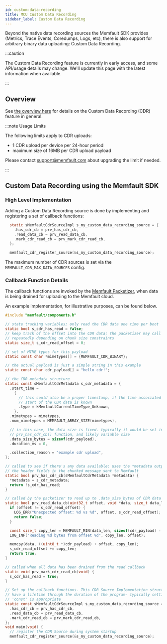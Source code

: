 ```yaml
---
id: custom-data-recording
title: MCU Custom Data Recording
sidebar_label: Custom Data Recording
---
```



Beyond the native data recording sources the Memfault SDK provides (Metrics,
Trace Events, Coredumps, Logs, etc), there is also support for arbitrary binary
data uploading: Custom Data Recording.

:::caution

The Custom Data Recording feature is currently in early access, and some
API/usage details may change. We'll update this page with the latest information
when available.

:::

<IntegrationCompletePrerequisite />

## Overview

See
[the overview here](/docs/platform/inspecting-a-device/#custom-data-recordings)
for details on the Custom Data Recording (CDR) feature in general.

:::note Usage Limits

The following limits apply to CDR uploads:

- 1 CDR upload per device per 24-hour period
- maximum size of 16MB per CDR upload payload

Please contact support@memfault.com about upgrading the limit if needed.

:::

## Custom Data Recording using the Memfault SDK

### High Level Implementation

Adding a Custom Data Recording source is done by implementing and registering a
set of callback functions:

```c
  static sMemfaultCdrSourceImpl s_my_custom_data_recording_source = {
    .has_cdr_cb = prv_has_cdr_cb,
    .read_data_cb = prv_read_data_cb,
    .mark_cdr_read_cb = prv_mark_cdr_read_cb,
  };

  memfault_cdr_register_source(&s_my_custom_data_recording_source);
```

The maximum number of CDR sources is set via the `MEMFAULT_CDR_MAX_DATA_SOURCES`
config.

### Callback Function Details

The callback functions are invoked by the
[Memfault Packetizer](data-from-firmware-to-the-cloud.mdx), when data is being
drained for uploading to the Memfault cloud.

An example implementation, for illustrative purposes, can be found below.

```c
#include "memfault/components.h"

// state tracking variables; only read the CDR data one time per boot
static bool s_cdr_has_read = false;
// keep track of the offset into the CDR data; the packetizer may call
// repeatedly depending on chunk size constraints
static size_t s_cdr_read_offset = 0;

// set of MIME types for this payload
static const char *mimetypes[] = {MEMFAULT_CDR_BINARY};

// the actual payload is just a simple string in this example
static const char cdr_payload[] = "hello cdr!";

// the CDR metadata structure
static const sMemfaultCdrMetadata s_cdr_metadata = {
  .start_time =
    {
      // this could also be a proper timestamp, if the time associated with the
      // start of the CDR data is known
      .type = kMemfaultCurrentTimeType_Unknown,
    },
  .mimetypes = mimetypes,
  .num_mimetypes = MEMFAULT_ARRAY_SIZE(mimetypes),

  // in this case, the data size is fixed. typically it would be set in the
  // prv_has_cdr_cb() function, and likely variable size
  .data_size_bytes = sizeof(cdr_payload),
  .duration_ms = 0,

  .collection_reason = "example cdr upload",
};

// called to see if there's any data available; uses the *metadata output to set
// the header fields in the chunked message sent to Memfault
static bool prv_has_cdr_cb(sMemfaultCdrMetadata *metadata) {
  *metadata = s_cdr_metadata;
  return !s_cdr_has_read;
}

// called by the packetizer to read up to .data_size_bytes of CDR data
static bool prv_read_data_cb(uint32_t offset, void *data, size_t data_len) {
  if (offset != s_cdr_read_offset) {
    LOG_ERR("Unexpected offset: %d vs %d", offset, s_cdr_read_offset);
    return false;
  }

  const size_t copy_len = MEMFAULT_MIN(data_len, sizeof(cdr_payload) - offset);
  LOG_INF("Reading %d bytes from offset %d", copy_len, offset);

  memcpy(data, ((uint8_t *)cdr_payload) + offset, copy_len);
  s_cdr_read_offset += copy_len;
  return true;
}

// called when all data has been drained from the read callback
static void prv_mark_cdr_read_cb(void) {
  s_cdr_has_read = true;
}

// Set up the callback functions. This CDR Source Implementation structure must
// have a lifetime through the duration of the program- typically setting it to
// 'const' is appropriate
static const sMemfaultCdrSourceImpl s_my_custom_data_recording_source = {
  .has_cdr_cb = prv_has_cdr_cb,
  .read_data_cb = prv_read_data_cb,
  .mark_cdr_read_cb = prv_mark_cdr_read_cb,
};
void main(void) {
  // register the CDR Source during system startup
  memfault_cdr_register_source(&s_my_custom_data_recording_source);

```
